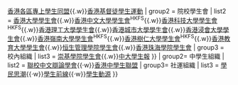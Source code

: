 {{Navbox
| name  = 香港學生組織
| title = 香港學生組織
| image = 
|above =（<sup>HKFS</sup> [[香港專上學生聯會]]（JUPAS）成員院校）
| state = <includeonly>{{{state|autocollapse}}}</includeonly>
| style = 
| bodyclass = hlist
|listclass = hlist
|belowclass = hlist

| group1= 大專學生組織
| list1 = {{Navbox subgroup|basestyle = background:#eee;
| group1 = 跨院校學生組織
|  list1 = [[香港專上學生聯會]]{{.w}}[[香港社會工作學生聯會|社工學聯]]{{.w}}[[香港各區專上學生同盟]]{{.w}}[[香港基督徒學生運動]]
| group2 = 院校學生會
|  list2 = [[香港大學學生會]]{{.w}}[[香港中文大學學生會]]<sup>HKFS</sup>{{.w}}[[香港科技大學學生會]]<sup>HKFS</sup>{{.w}}[[香港理工大學學生會]]{{.w}}[[香港城市大學學生會]]{{.w}}[[香港浸會大學學生會]]{{.w}}[[香港嶺南大學學生會]]<sup>HKFS</sup>{{.w}}[[香港樹仁大學學生會]]<sup>HKFS</sup>{{.w}}[[香港教育大學學生會]]{{.w}}[[恒生管理學院學生會]]{{.w}}[[香港珠海學院學生會]]
| group3 = 校內組織
|  list3 = [[崇基學院學生會]]{{.w}}[[中大學生報]]
}} 
| group2= 中學生組織
| list2 = [[聯校中文辯論學會]]{{·w}}[[香港中學生聯盟]]
| group3= 社運組織
| list3 =  [[學民思潮]]{{·w}}[[學生前線]]{{·w}}[[學生動源]]
}}